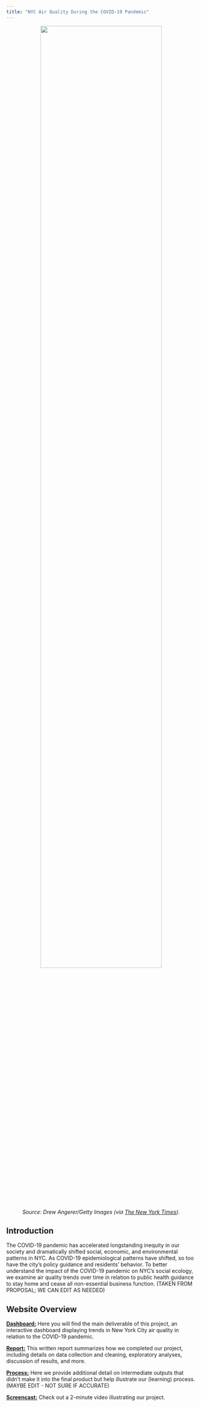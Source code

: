 ```yaml
---
title: "NYC Air Quality During the COVID-19 Pandemic"
---
```


<style type="text/css">

h1.title {
  text-align: center;
}

</style>

<center>

<img src="images/nyc.jpg" style="width:80%">

*Source: Drew Angerer/Getty Images (via [The New York Times](https://www.nytimes.com/2019/08/13/well/live/how-to-reduce-exposure-to-air-pollution.html)).*

</center>

## Introduction

The COVID-19 pandemic has accelerated longstanding inequity in our society and dramatically shifted social, economic, and environmental patterns in NYC. As COVID-19 epidemiological patterns have shifted, so too have the city’s policy guidance and residents’ behavior. To better understand the impact of the COVID-19 pandemic on NYC’s social ecology, we examine air quality trends over time in relation to public health guidance to stay home and cease all non-essential business function. (TAKEN FROM PROPOSAL; WE CAN EDIT AS NEEDED)

## Website Overview

[**Dashboard:**](https://asingh100.shinyapps.io/dashboard/) Here you will find the main deliverable of this project, an interactive dashboard displaying trends in New York City air quality in relation to the COVID-19 pandemic.

[**Report:**](report.html) This written report summarizes how we completed our project, including details on data collection and cleaning, exploratory analyses, discussion of results, and more.

[**Process:**](process.html) Here we provide additional detail on intermediate outputs that didn't make it into the final product but help illustrate our (learning) process. (MAYBE EDIT - NOT SURE IF ACCURATE)

[**Screencast:**](screencast.html) Check out a 2-minute video illustrating our project.
